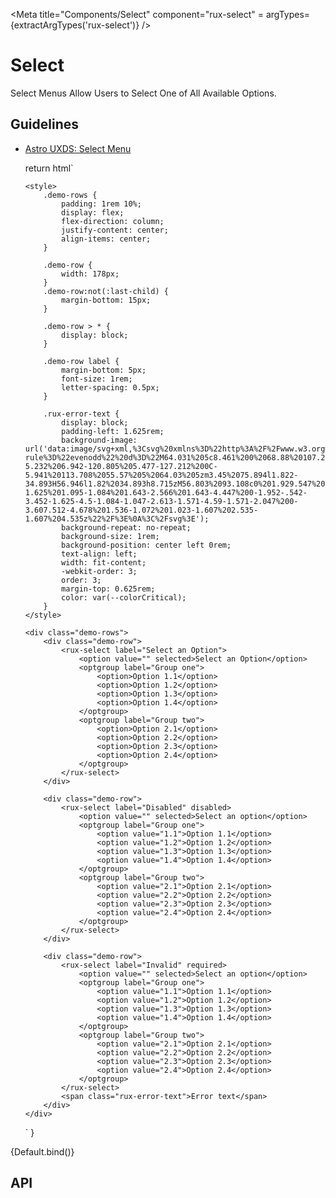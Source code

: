
<Meta
    title="Components/Select"
    component="rux-select"
=    argTypes={extractArgTypes('rux-select')}
/>

# Select

Select Menus Allow Users to Select One of All Available Options.

## Guidelines

-   [Astro UXDS: Select Menu](https://astrouxds.com/components/select/)

    return html`

        <style>
            .demo-rows {
                padding: 1rem 10%;
                display: flex;
                flex-direction: column;
                justify-content: center;
                align-items: center;
            }

            .demo-row {
                width: 178px;
            }
            .demo-row:not(:last-child) {
                margin-bottom: 15px;
            }

            .demo-row > * {
                display: block;
            }

            .demo-row label {
                margin-bottom: 5px;
                font-size: 1rem;
                letter-spacing: 0.5px;
            }

            .rux-error-text {
                display: block;
                padding-left: 1.625rem;
                background-image: url('data:image/svg+xml,%3Csvg%20xmlns%3D%22http%3A%2F%2Fwww.w3.org%2F2000%2Fsvg%22%20viewBox%3D%220%200%20128%20128%22%3E%0A%20%20%3Cpath%20fill%3D%22%23FF3030%22%20fill-rule%3D%22evenodd%22%20d%3D%22M64.031%205c8.461%200%2068.88%20107.243%2063.648%20114.184-5.232%206.942-120.805%205.477-127.212%200C-5.941%20113.708%2055.57%205%2064.03%205zm3.45%2075.894l1.822-34.893H56.946l1.82%2034.893h8.715zM56.803%2093.108c0%201.929.547%203.423%201.643%204.483%201.095%201.06%202.642%201.589%204.642%201.589%201.953%200%203.477-.542%204.572-1.625%201.095-1.084%201.643-2.566%201.643-4.447%200-1.952-.542-3.452-1.625-4.5-1.084-1.047-2.613-1.571-4.59-1.571-2.047%200-3.607.512-4.678%201.536-1.072%201.023-1.607%202.535-1.607%204.535z%22%2F%3E%0A%3C%2Fsvg%3E');
                background-repeat: no-repeat;
                background-size: 1rem;
                background-position: center left 0rem;
                text-align: left;
                width: fit-content;
                -webkit-order: 3;
                order: 3;
                margin-top: 0.625rem;
                color: var(--colorCritical);
            }
        </style>

        <div class="demo-rows">
            <div class="demo-row">
                <rux-select label="Select an Option">
                    <option value="" selected>Select an Option</option>
                    <optgroup label="Group one">
                        <option>Option 1.1</option>
                        <option>Option 1.2</option>
                        <option>Option 1.3</option>
                        <option>Option 1.4</option>
                    </optgroup>
                    <optgroup label="Group two">
                        <option>Option 2.1</option>
                        <option>Option 2.2</option>
                        <option>Option 2.3</option>
                        <option>Option 2.4</option>
                    </optgroup>
                </rux-select>
            </div>

            <div class="demo-row">
                <rux-select label="Disabled" disabled>
                    <option value="" selected>Select an option</option>
                    <optgroup label="Group one">
                        <option value="1.1">Option 1.1</option>
                        <option value="1.2">Option 1.2</option>
                        <option value="1.3">Option 1.3</option>
                        <option value="1.4">Option 1.4</option>
                    </optgroup>
                    <optgroup label="Group two">
                        <option value="2.1">Option 2.1</option>
                        <option value="2.2">Option 2.2</option>
                        <option value="2.3">Option 2.3</option>
                        <option value="2.4">Option 2.4</option>
                    </optgroup>
                </rux-select>
            </div>

            <div class="demo-row">
                <rux-select label="Invalid" required>
                    <option value="" selected>Select an option</option>
                    <optgroup label="Group one">
                        <option value="1.1">Option 1.1</option>
                        <option value="1.2">Option 1.2</option>
                        <option value="1.3">Option 1.3</option>
                        <option value="1.4">Option 1.4</option>
                    </optgroup>
                    <optgroup label="Group two">
                        <option value="2.1">Option 2.1</option>
                        <option value="2.2">Option 2.2</option>
                        <option value="2.3">Option 2.3</option>
                        <option value="2.4">Option 2.4</option>
                    </optgroup>
                </rux-select>
                <span class="rux-error-text">Error text</span>
            </div>
        </div>
    `
}

<Canvas>
    <Story name="Default">
        {Default.bind()}
    </Story>
</Canvas>

## API
<ArgsTable of="rux-select"/>
